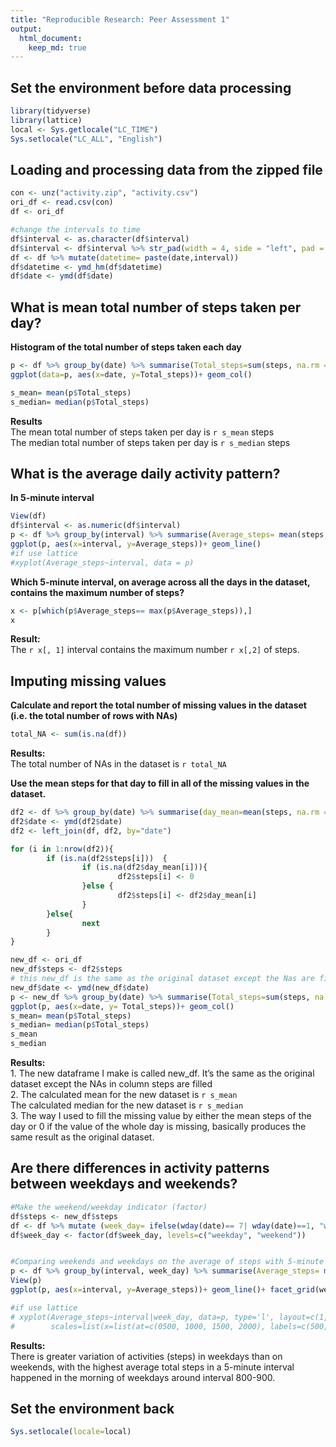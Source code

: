 ```yaml
---
title: "Reproducible Research: Peer Assessment 1"
output: 
  html_document:
    keep_md: true
---
```



## Set the environment before data processing
```r
library(tidyverse)
library(lattice)
local <- Sys.getlocale("LC_TIME")
Sys.setlocale("LC_ALL", "English") 
```


## Loading and processing data from the zipped file
```r
con <- unz("activity.zip", "activity.csv")
ori_df <- read.csv(con)
df <- ori_df

#change the intervals to time
df$interval <- as.character(df$interval)
df$interval <- df$interval %>% str_pad(width = 4, side = "left", pad = "0")
df <- df %>% mutate(datetime= paste(date,interval)) 
df$datetime <- ymd_hm(df$datetime)
df$date <- ymd(df$date)
```


## What is mean total number of steps taken per day?
**Histogram of the total number of steps taken each day**
```r
p <- df %>% group_by(date) %>% summarise(Total_steps=sum(steps, na.rm = T))
ggplot(data=p, aes(x=date, y=Total_steps))+ geom_col()

s_mean= mean(p$Total_steps)
s_median= median(p$Total_steps)
```
**Results**  
The mean total number of steps taken per day is `r s_mean` steps   
The median total number of steps taken per day is `r s_median` steps  

## What is the average daily activity pattern?
**In 5-minute interval**  
```r
View(df)
df$interval <- as.numeric(df$interval)
p <- df %>% group_by(interval) %>% summarise(Average_steps= mean(steps, na.rm =TRUE))
ggplot(p, aes(x=interval, y=Average_steps))+ geom_line()
#if use lattice
#xyplot(Average_steps~interval, data = p)
```

**Which 5-minute interval, on average across all the days in the dataset, contains the maximum number of steps?**  
```r
x <- p[which(p$Average_steps== max(p$Average_steps)),]
x
```
**Result:**  
The `r x[, 1]` interval contains the maximum number `r x[,2]` of steps.

## Imputing missing values
**Calculate and report the total number of missing values in the dataset (i.e. the total number of rows with NAs)**  
```r
total_NA <- sum(is.na(df))

```
**Results:**  
The total number of NAs in the dataset is `r total_NA`

**Use the mean steps for that day to fill in all of the missing values in the dataset.**  

```r
df2 <- df %>% group_by(date) %>% summarise(day_mean=mean(steps, na.rm = TRUE))
df2$date <- ymd(df2$date)
df2 <- left_join(df, df2, by="date")

for (i in 1:nrow(df2)){
        if (is.na(df2$steps[i]))  {
                if (is.na(df2$day_mean[i])){
                        df2$steps[i] <- 0
                }else {
                        df2$steps[i] <- df2$day_mean[i]
                }
        }else{
                next
        }
}

new_df <- ori_df
new_df$steps <- df2$steps
# this new_df is the same as the original dataset except the Nas are filled
new_df$date <- ymd(new_df$date)
p <- new_df %>% group_by(date) %>% summarise(Total_steps=sum(steps, na.rm = T))
ggplot(p, aes(x=date, y= Total_steps))+ geom_col()
s_mean= mean(p$Total_steps)
s_median= median(p$Total_steps)
s_mean
s_median
```
**Results:**  
1. The new dataframe I make is called new_df. It's the same as the original dataset except the NAs in column steps are filled  
2. The calculated mean for the new dataset is `r s_mean`  
The calculated median for the new dataset is `r s_median`    
3. The way I used to fill the missing value by either the mean steps of the day or 0 if the value of the whole day is missing, basically produces the same result as the original dataset.  

## Are there differences in activity patterns between weekdays and weekends?

```r
#Make the weekend/weekday indicator (factor)
df$steps <- new_df$steps
df <- df %>% mutate (week_day= ifelse(wday(date)== 7| wday(date)==1, "weekend", "weekday"))
df$week_day <- factor(df$week_day, levels=c("weekday", "weekend"))


#Comparing weekends and weekdays on the average of steps with 5-minute interval
p <- df %>% group_by(interval, week_day) %>% summarise(Average_steps= mean(steps))
View(p)
ggplot(p, aes(x=interval, y=Average_steps))+ geom_line()+ facet_grid(week_day~.)

#if use lattice
# xyplot(Average_steps~interval|week_day, data=p, type='l', layout=c(1, 2),
#        scales=list(x=list(at=c(0500, 1000, 1500, 2000), labels=c(500, 1000, 1500, 2000))))
```
  
**Results:**  
There is greater variation of activities (steps) in weekdays than on weekends, with
the highest average total steps in a 5-minute interval happened in the morning of weekdays around interval 800-900.  


## Set the environment back
```r
Sys.setlocale(locale=local)
```